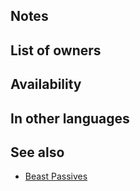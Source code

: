 {{Passive
|type=B
|name=Beast Follow-Up
|exclusive=0
|canUseWeapon={{WeaponList|Beast}}
|canUseMove={{MoveList|All}}
|properties=random_inherit_base,random_owner
|1name=Beast Follow-Up 1
|1tagid=SID_絶対化身・追撃1
|1cost=60
|1effect=If unit's HP = 100%, removes the condition to transform. At start of combat, if unit's HP = 100%, unit makes a guaranteed follow-up attack during combat.
|1required=-
|1promotionRarity=4
|1promotionTier=1
|2name=Beast Follow-Up 2
|2tagid=SID_絶対化身・追撃2
|2cost=120
|2effect=If unit's HP ≥ 50%, removes the condition to transform. At start of combat, if unit's HP ≥ 50%, unit makes a guaranteed follow-up attack during combat.
|2promotionRarity=5
|2promotionTier=1
|3name=Beast Follow-Up 3
|3tagid=SID_絶対化身・追撃3
|3cost=240
|3effect=Removes the condition to transform. Unit makes a guaranteed follow-up attack during combat.
}}
==Notes==
{{TransformConditionRemoval}}
{{Guaranteed follow-up interaction}}

==List of owners==
{{Skill Hero List}}
==Availability==
{{PassiveFocusList}}
{{PassiveDistributionList}}
{{PassiveCombatManualList}}
==In other languages==
{{OtherLanguages
|japanese=絶対化身・追撃
|german=Bestienfolge
|spanishEU=At. doble bestia
|spanishLA=At. doble bestia
|french=Double de bête
|italian=Att. dopp. bestia
|chineseTW=絕對化身・追擊
|portuguese=Atq. duplo fera
}}
==See also==
* [[Skill families/B Passives#Beast|Beast Passives]]
{{Passives Navbox|B}}